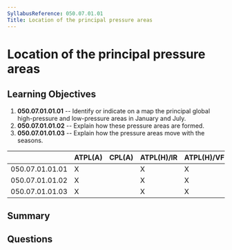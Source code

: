 ```yaml
---
SyllabusReference: 050.07.01.01
Title: Location of the principal pressure areas
---
```


# Location of the principal pressure areas

## Learning Objectives

1. **050.07.01.01.01** -- Identify or indicate on a map the principal global
   high-pressure and low-pressure areas in January and July.
2. **050.07.01.01.02** -- Explain how these pressure areas are formed.
3. **050.07.01.01.03** -- Explain how the pressure areas move with the seasons.

|                 | ATPL(A) | CPL(A) | ATPL(H)/IR | ATPL(H)/VFR | CPL(H) | IR  | CBIR(A) |
| --------------- | ------- | ------ | ---------- | ----------- | ------ | --- | ------- |
| 050.07.01.01.01 | X       |        | X          | X           |        |     |         |
| 050.07.01.01.02 | X       |        | X          | X           |        |     |         |
| 050.07.01.01.03 | X       |        | X          | X           |        |     |         |

## Summary

## Questions
